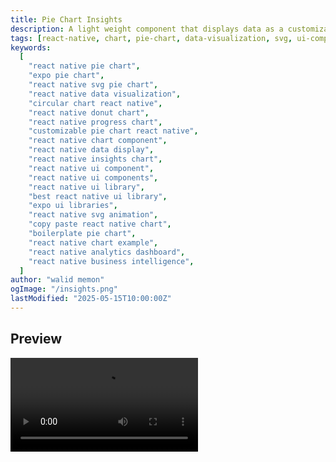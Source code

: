 ```yaml
---
title: Pie Chart Insights
description: A light weight component that displays data as a customizable SVG pie chart with a central total value and a detailed two-column legend.
tags: [react-native, chart, pie-chart, data-visualization, svg, ui-component, insights]
keywords:
  [
    "react native pie chart",
    "expo pie chart",
    "react native svg pie chart",
    "react native data visualization",
    "circular chart react native",
    "react native donut chart",
    "react native progress chart",
    "customizable pie chart react native",
    "react native chart component",
    "react native data display",
    "react native insights chart",
    "react native ui component",
    "react native ui components",
    "react native ui library",
    "best react native ui library",
    "expo ui libraries",
    "react native svg animation",
    "copy paste react native chart",
    "boilerplate pie chart",
    "react native chart example",
    "react native analytics dashboard",
    "react native business intelligence",
  ]
author: "walid memon"
ogImage: "/insights.png"
lastModified: "2025-05-15T10:00:00Z"
---
```



## Preview

<Video src="https://cdn.jsdelivr.net/gh/waleedcj/EziuiAssets/pie.mp4"  aria-label='pie charts' />

## Installation



  <Stepper>
  <StepperItem title="Step 1: Install Dependencies">

    ```plaintext
    npx expo install react-native-svg
    ```
  </StepperItem>

  <StepperItem title="Step 2: Add the PieChartInsights.tsx file">

  ```typescript:PieChartInsights.tsx
import React from 'react';
import { View, Text, StyleSheet, StyleProp, ViewStyle, TextStyle } from 'react-native';
import Svg, { Circle, Text as SvgText } from 'react-native-svg';

export type PieChartDataItem = {
  id: string | number; // Unique key for mapping
  label: string;       // Label for the legend
  value: number;       // Numerical value for the slice
  color: string;       // Color for the slice and legend marker
};

type svgTextStyle = {
    fontSize: number;
    color: string;
    fontWeight: string;
}

type PieChartInsightsProps = {
  data: PieChartDataItem[];
  title?: string;
  size?: number;          // SVG canvas size
  strokeWidth?: number;   // Thickness of the pie chart arcs
  totalLabel?: string;    // Label for the total value in the center (e.g., "Total")
  valueSuffix?: string;   // Suffix for values (e.g., " USD", " Points")
  formatValue?: (value: number) => string; // Function to format numerical values for display

  // Styling Props
  containerStyle?: StyleProp<ViewStyle>;
  titleStyle?: StyleProp<TextStyle>;
  centerSectionStyle?: StyleProp<ViewStyle>; // Style for the View containing center text and pie
  centerValueStyle?: svgTextStyle;
  centerTotalLabelStyle?: svgTextStyle;
  pieBaseColor?: string; // Background color of the full circle behind segments
  emptyPieColor?: string; // Color of the pie when all values are zero or data is empty

  legendContainerStyle?: StyleProp<ViewStyle>;
  legendColumnStyle?: StyleProp<ViewStyle>; // Style for each column in the legend
  legendItemContainerStyle?: StyleProp<ViewStyle>; // Style for an individual legend item's wrapping view
  legendItemDetailsStyle?: StyleProp<ViewStyle>; // Style for the view containing text part of legend item
  legendItemLabelStyle?: StyleProp<TextStyle>;
  legendItemValueStyle?: StyleProp<TextStyle>; // For "formattedValue Suffix"
  legendItemPercentageStyle?: StyleProp<TextStyle>;
  //additionally you could add your loading state here if you want to make sure data is loaded but that is better done in the parent

};

const DefaultFormatValue = (value: number): string => {
  if (value === undefined || value === null) return '0';
  // Simple compact number formatter as a default
  if (Math.abs(value) >= 1.0e9) {
    return (Math.abs(value) / 1.0e9).toFixed(1).replace(/\.0$/, '') + 'B';
  }
  if (Math.abs(value) >= 1.0e6) {
    return (Math.abs(value) / 1.0e6).toFixed(1).replace(/\.0$/, '') + 'M';
  }
  if (Math.abs(value) >= 1.0e3) {
    return (Math.abs(value) / 1.0e3).toFixed(1).replace(/\.0$/, '') + 'K';
  }
  return value.toLocaleString();
};

const PieChartInsights: React.FC<PieChartInsightsProps> = ({
  data,
  title,
  size = 240,
  strokeWidth = 30,
  totalLabel = 'Total',
  valueSuffix = '',
  formatValue = DefaultFormatValue,
  containerStyle,
  titleStyle,
  centerSectionStyle,
  centerValueStyle,
  centerTotalLabelStyle,
  pieBaseColor = '#F0F0F0', // Light gray for base
  emptyPieColor = '#E0E0E0', // Slightly different gray for empty state
  legendContainerStyle,
  legendColumnStyle,
  legendItemContainerStyle,
  legendItemDetailsStyle,
  legendItemLabelStyle,
  legendItemValueStyle,
  legendItemPercentageStyle,
}) => {
  const center = size / 2;
  const radius = size / 2 - strokeWidth / 2; // Adjust radius to account for stroke width center
  const circumference = 2 * Math.PI * radius;

  const totalValue = React.useMemo(
    () => data.reduce((sum, item) => sum + item.value, 0),
    [data]
  );

  const allValuesZero = totalValue === 0;

  const calculateStrokeDashArray = (
    itemValue: number,
    currentTotal: number,
    circ: number
  ) => {
    if (currentTotal === 0) return `0 ${circ}`; // No stroke if total is zero
    const stroke = (itemValue / currentTotal) * circ;
    return `${stroke} ${circ - stroke}`;
  };

  const calculateStrokeDashOffset = (
    cumulativeValue: number,
    currentTotal: number,
    circ: number
  ) => {
    if (currentTotal === 0) return 0;
    return -( (cumulativeValue / currentTotal) * circ );
  };

  let cumulativePercentage = 0;

  // For legend layout (2 columns)
  const midPoint = Math.ceil(data.length / 2);
  const legendColumn1 = data.slice(0, midPoint);
  const legendColumn2 = data.slice(midPoint);

  return (
    <View style={[styles.defaultContainer, containerStyle]}>
      {title && <Text style={[styles.defaultTitle, titleStyle]}>{title}</Text>}

      <View style={[styles.defaultCenterSection, centerSectionStyle]}>
        <Svg width={size} height={size} viewBox={`0 0 ${size} ${size}`}>
          {/* Base circle */}
          <Circle
            cx={center}
            cy={center}
            r={radius}
            fill="none"
            stroke={allValuesZero ? emptyPieColor : pieBaseColor}
            strokeWidth={strokeWidth}
          />

          {/* Data segments */}
          {!allValuesZero &&
            data.map((item) => {
              const strokeDasharray = calculateStrokeDashArray(
                item.value,
                totalValue,
                circumference
              );
              const strokeDashoffset = calculateStrokeDashOffset(
                cumulativePercentage,
                totalValue,
                circumference
              );
              cumulativePercentage += item.value; // Update for next segment

              return (
                <Circle
                  key={item.id}
                  cx={center}
                  cy={center}
                  r={radius}
                  fill="none"
                  stroke={item.color}
                  strokeWidth={strokeWidth}
                  strokeDasharray={strokeDasharray}
                  strokeDashoffset={strokeDashoffset}
                  strokeLinecap="butt" // or "round" if preferred for segment ends
                />
              );
            })}

          {/* Center Text */}
          <SvgText
            x={center}
            y={center - (centerValueStyle?.fontSize || styles.defaultCenterTotalLabel.fontSize || 16) / 2} // Adjust y based on font size
            fill={ centerValueStyle?.color || styles.defaultCenterValue.color}
            fontSize={centerValueStyle?.fontSize || styles.defaultCenterValue.fontSize}
            fontWeight={centerValueStyle?.fontWeight || styles.defaultCenterValue.fontWeight}
            textAnchor="middle"

          >
            {formatValue(totalValue)}
          </SvgText>
          <SvgText
            x={center}
            y={center + ( centerTotalLabelStyle?.fontSize || styles.defaultCenterValue.fontSize) / 2} // Adjust y based on font size
            fill={ centerTotalLabelStyle?.color || styles.defaultCenterTotalLabel.color}
            fontSize={ centerTotalLabelStyle?.fontSize || styles.defaultCenterTotalLabel.fontSize}
            fontWeight={ centerTotalLabelStyle?.fontWeight || styles.defaultCenterTotalLabel.fontWeight}
            textAnchor="middle"
          >
            {totalLabel}
          </SvgText>
        </Svg>
      </View>

      {data.length > 0 && (
        <View style={[styles.defaultLegendContainer, legendContainerStyle]}>
          {[legendColumn1, legendColumn2].map((column, colIndex) =>
            column.length > 0 ? ( // Render column only if it has items
              <View key={`legend-col-${colIndex}`} style={[styles.defaultLegendColumn, legendColumnStyle]}>
                {column.map((item) => {
                  const percentage = allValuesZero ? 0 : (item.value / totalValue) * 100;
                  return (
                    <View
                      key={`legend-${item.id}`}
                      style={[styles.defaultLegendItemContainer, legendItemContainerStyle]}
                    >
                      <View style={[styles.defaultLegendItemDetails, legendItemDetailsStyle]}>
                        <Text style={[styles.defaultLegendItemLabel, legendItemLabelStyle, { color: item.color }]}>
                          {item.label}
                        </Text>
                        <Text style={[styles.defaultLegendItemValue, legendItemValueStyle, { color: item.color }]}>
                          {`${formatValue(item.value)}${valueSuffix}`}
                        </Text>
                        <Text style={[styles.defaultLegendItemPercentage, legendItemPercentageStyle, { color: item.color }]}>
                          {`${percentage.toFixed(2)}%`}
                        </Text>
                      </View>
                    </View>
                  );
                })}
              </View>
            ) : null
          )}
        </View>
      )}
    </View>
  );
};

const styles = StyleSheet.create({
  defaultContainer: {
    padding: 16,
    borderRadius: 10,
    alignItems: 'center',
  },
  defaultTitle: {
    fontSize: 18,
    fontWeight: 'bold',
    marginBottom: 16,
    color: '#FFFFFF',
  },
  defaultCenterSection: {
    alignItems: 'center',
    justifyContent: 'center',
    marginBottom: 24,
  },
  defaultCenterValue: {
    fontSize: 32,
    fontWeight: '800',
    color: '#FFFFFF',
  },
  defaultCenterTotalLabel: {
    fontSize: 16,
    fontWeight: '400',
    color: '#FFFFFF',
  },
  defaultLegendContainer: {
    flexDirection: 'row',
    justifyContent: 'space-between',
    width: '100%',
  },
  defaultLegendColumn: {
    flex: 1,
  },
  defaultLegendItemContainer: {
    flexDirection: 'row',
    alignItems: 'flex-start',
    marginBottom: 12,
  },
  defaultLegendItemDetails: {
    flex: 1,
  },
  defaultLegendItemLabel: {
    fontSize: 12,
    fontWeight: '400',
    // color applied dynamically
  },
  defaultLegendItemValue: {
    fontSize: 14,
    fontWeight: 'bold',
  },
  defaultLegendItemPercentage: {
    fontSize: 12,
    fontWeight: '400',
  },
});

export default PieChartInsights;
```

  </StepperItem>

</Stepper>


## Usage

Provide an array of PieChartDataItem objects to the data prop, and optionally customize its appearance and labels using other props like `<PieChartInsights data={chartData} title="Activity" valueSuffix=" Points" />`.

  ```typescript:MyInsightsPage.tsx
import React from "react";
import { ScrollView, StyleSheet, View, Text } from "react-native";
import PieChartInsights, {
	PieChartDataItem,
} from "@/components/ui/PieChartInsights";
import { SafeAreaView } from 'react-native-safe-area-context';
import { useAppColors } from "@/hooks/useAppColors";

// Example utility if you still have it and want to use it
const formatCompactNumberCustom = (value: number): string => {
	if (value > 9999) return `${(value / 1000).toFixed(1)}k`;
	return value.toString();
};

const MyInsightsPage = () => {
	const appColors = useAppColors();

	// Sample data for the pie chart
	// In a real app, this would come from your state or API transformation logic
    const chartData: PieChartDataItem[] = [
        { id: 'interacting', label: 'Interacting with Content', value: 15000, color: '#4A90E2' }, // Bright Blue
        { id: 'creating', label: 'Creating Content', value: 2500, color: '#50E3C2' },    // Teal
        { id: 'tasks', label: 'Tasks Completed', value: 800, color: '#F5A623' },       // Orange
        { id: 'rewards', label: 'Referral Rewards', value: 1200, color: '#BD10E0' },   // Purple
        { id: 'share', label: 'Sharing Activity', value: 1800, color: '#7ED321' },      // Lime Green
        { id: 'referral', label: 'New User Referrals', value: 2200, color: '#D0021B' }, 
        // Add more items if needed
    ];

	const chartDataEmpty: PieChartDataItem[] = [
		{ id: "interacting", label: "Interacting", value: 0, color: "#4A90E2" },
		{ id: "creating", label: "Creating", value: 0, color: "#50E3C2" },
	];

	return (
		<SafeAreaView style={{ flex: 1 }}>
			<ScrollView contentContainerStyle={screenStyles.container}>
				<Text style={[screenStyles.header, { color: appColors.Neutral900 }]}>
					My Activity Insights
				</Text>
				{/* here you could add like a skeleton state I can but I want to keep the component standlone */}
				<PieChartInsights
					title="Yesterday's Earned Points"
					data={chartData}
					valueSuffix=" Points"
					formatValue={formatCompactNumberCustom}
					containerStyle={{
						backgroundColor: appColors.Neutral50,
						marginVertical: 20,
						width: "90%",
					}}
					titleStyle={{ color: appColors.Neutral900, fontSize: 20 }}
					centerValueStyle={{
						color: appColors.Neutral900,
						fontSize: 30,
						fontWeight: "600",
					}}
					centerTotalLabelStyle={{
						color: appColors.Neutral500,
						fontSize: 12,
						fontWeight: "400",
					}}
					pieBaseColor={appColors.Neutral90}
					emptyPieColor={appColors.Neutral100}
					legendItemLabelStyle={{ fontSize: 13 }}
					legendItemValueStyle={{ fontWeight: "600" }}
				/>

				<Text
					style={[
						screenStyles.header,
						{ color: appColors.Neutral900, marginTop: 20 },
					]}
				>
					Empty Chart Example
				</Text>
				<PieChartInsights
					title="No Activity Yet"
					data={chartDataEmpty}
					valueSuffix=" Points"
					containerStyle={{
						backgroundColor: appColors.Neutral50,
						marginVertical: 20,
						width: "90%",
					}}
					titleStyle={{ color: appColors.Neutral900 }}
				/>

				<Text
					style={[
						screenStyles.header,
						{ color: appColors.Neutral900, marginTop: 20 },
					]}
				>
					Chart with fewer items
				</Text>
				<PieChartInsights
					title="Simple Breakdown"
					data={chartData.slice(0, 2)} // Only first two items
					valueSuffix=" USD"
					containerStyle={{
						backgroundColor: appColors.Neutral50,
						marginVertical: 20,
						width: "90%",
					}}
					titleStyle={{ color: appColors.Neutral900 }}
				/>
			</ScrollView>
		</SafeAreaView>
	);
};

const screenStyles = StyleSheet.create({
	container: {
		padding: 16,
		alignItems: "center",
	},
	header: {
		fontSize: 22,
		fontWeight: "bold",
		marginBottom: 10,
	},
	skeleton: {
		height: 400,
		width: "90%",
		borderRadius: 4,
		marginBottom: 8,
	},
});

export default MyInsightsPage;
  ```



## Props

| Prop                        | Type                                       | Default                | Required | Description                                                                             |
| :-------------------------- | :----------------------------------------- | :--------------------- | :------- | :-------------------------------------------------------------------------------------- |
| `data`                      | `PieChartDataItem[]`                       |                        | Yes      | Array of data objects, each with `id`, `label`, `value`, and `color`.                   |
| `title`                     | `string`                                   |                        | No       | Optional title displayed above the chart.                                               |
| `size`                      | `number`                                   | `240`                  | No       | Diameter of the SVG canvas for the pie chart.                                           |
| `strokeWidth`               | `number`                                   | `30`                   | No       | Thickness of the pie chart's arc segments.                                              |
| `totalLabel`                | `string`                                   | `'Total'`              | No       | Label displayed below the total value in the chart's center.                            |
| `valueSuffix`               | `string`                                   | `''`                   | No       | Suffix appended to numerical values in the legend and center (e.g., " Points").        |
| `formatValue`               | `(value: number) => string`                | `DefaultFormatValue`   | No       | Custom function to format numerical values for display.                                 |
| `containerStyle`            | `StyleProp<ViewStyle>`                     |                        | No       | Styles for the main component container.                                                |
| `titleStyle`                | `StyleProp<TextStyle>`                     |                        | No       | Styles for the chart title text.                                                        |
| `centerSectionStyle`        | `StyleProp<ViewStyle>`                     |                        | No       | Styles for the `View` wrapping the SVG pie and center text.                           |
| `centerValueStyle`          | `svgTextStyle`                             |                        | No       | Styles (`fontSize`, `color`, `fontWeight`) for the total value text in the center.      |
| `centerTotalLabelStyle`     | `svgTextStyle`                             |                        | No       | Styles (`fontSize`, `color`, `fontWeight`) for the total label text in the center.    |
| `pieBaseColor`              | `string`                                   | `'#F0F0F0'`            | No       | Background color of the full circle track behind active segments.                       |
| `emptyPieColor`             | `string`                                   | `'#E0E0E0'`            | No       | Color of the pie chart when data is empty or all values are zero.                       |
| `legendContainerStyle`      | `StyleProp<ViewStyle>`                     |                        | No       | Styles for the container holding all legend items.                                      |
| `legendColumnStyle`         | `StyleProp<ViewStyle>`                     |                        | No       | Styles applied to each of the two legend columns.                                       |
| `legendItemContainerStyle`  | `StyleProp<ViewStyle>`                     |                        | No       | Styles for the container of an individual legend item (label, value, percentage).       |
| `legendItemDetailsStyle`    | `StyleProp<ViewStyle>`                     |                        | No       | Styles for the `View` wrapping the text parts of a single legend item.                  |
| `legendItemLabelStyle`      | `StyleProp<TextStyle>`                     |                        | No       | Styles for the label text of a legend item.                                             |
| `legendItemValueStyle`      | `StyleProp<TextStyle>`                     |                        | No       | Styles for the formatted value text of a legend item.                                   |
| `legendItemPercentageStyle` | `StyleProp<TextStyle>`                     |                        | No       | Styles for the percentage text of a legend item.                                        |

Note: `svgTextStyle` is an object: `{ fontSize: number; color: string; fontWeight: string; }`